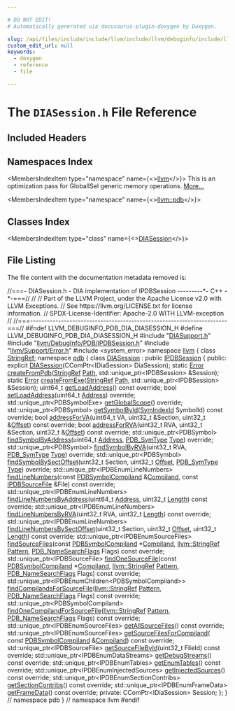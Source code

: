 ```yaml
---

# DO NOT EDIT!
# Automatically generated via docusaurus-plugin-doxygen by Doxygen.

slug: /api/files/include/include/llvm/include/llvm/debuginfo/include/llvm/debuginfo/pdb/include/llvm/debuginfo/pdb/dia/diasession-h
custom_edit_url: null
keywords:
  - doxygen
  - reference
  - file

---
```





# The `DIASession.h` File Reference

<DoxygenPage pluginConfig={pluginConfig}>



## Included Headers

<IncludesList>
<IncludesListItem
  filePath="DIASupport.h"
  permalink="/docs/api/files/include/include/llvm/include/llvm/debuginfo/include/llvm/debuginfo/pdb/include/llvm/debuginfo/pdb/dia/diasupport-h"
  isLocal="true" />
<IncludesListItem
  filePath="llvm/DebugInfo/PDB/IPDBSession.h"
  permalink="/docs/api/files/include/include/llvm/include/llvm/debuginfo/include/llvm/debuginfo/pdb/ipdbsession-h"
  isLocal="true" />
<IncludesListItem
  filePath="llvm/Support/Error.h"
  permalink="/docs/api/files/include/include/llvm/include/llvm/support/error-h"
  isLocal="true" />
<IncludesListItem
  filePath="system_error"
  permalink=""
  isLocal="false" />
</IncludesList>

## Namespaces Index

<MembersIndex>

<MembersIndexItem
  type="namespace"
  name={<><a href="/docs/api/namespaces/llvm">llvm</a></>}>
This is an optimization pass for GlobalISel generic memory operations. <a href="/docs/api/namespaces/llvm/#details">More...</a>
</MembersIndexItem>

<MembersIndexItem
  type="namespace"
  name={<><a href="/docs/api/namespaces/llvm/pdb">llvm::pdb</a></>}>
</MembersIndexItem>

</MembersIndex>

## Classes Index

<MembersIndex>

<MembersIndexItem
  type="class"
  name={<><a href="/docs/api/classes/llvm/pdb/diasession">DIASession</a></>}>
</MembersIndexItem>

</MembersIndex>


## File Listing

The file content with the documentation metadata removed is:

<ProgramListing>

<Link id="l00001" /><CodeLine lineNumber="1"><span class="doxyHighlightComment">//===- DIASession.h - DIA implementation of IPDBSession ---------&#42;- C++ -&#42;-===//</span></CodeLine>
<Link id="l00002" /><CodeLine lineNumber="2"><span class="doxyHighlightComment">//</span></CodeLine>
<Link id="l00003" /><CodeLine lineNumber="3"><span class="doxyHighlightComment">// Part of the LLVM Project, under the Apache License v2.0 with LLVM Exceptions.</span></CodeLine>
<Link id="l00004" /><CodeLine lineNumber="4"><span class="doxyHighlightComment">// See https://llvm.org/LICENSE.txt for license information.</span></CodeLine>
<Link id="l00005" /><CodeLine lineNumber="5"><span class="doxyHighlightComment">// SPDX-License-Identifier: Apache-2.0 WITH LLVM-exception</span></CodeLine>
<Link id="l00006" /><CodeLine lineNumber="6"><span class="doxyHighlightComment">//</span></CodeLine>
<Link id="l00007" /><CodeLine lineNumber="7"><span class="doxyHighlightComment">//===----------------------------------------------------------------------===//</span></CodeLine>
<Link id="l00008" /><CodeLine lineNumber="8"></CodeLine>
<Link id="l00009" /><CodeLine lineNumber="9"><span class="doxyHighlightPreprocessor">#ifndef LLVM&#95;DEBUGINFO&#95;PDB&#95;DIA&#95;DIASESSION&#95;H</span></CodeLine>
<Link id="l00010" /><CodeLine lineNumber="10"><span class="doxyHighlightPreprocessor">#define LLVM&#95;DEBUGINFO&#95;PDB&#95;DIA&#95;DIASESSION&#95;H</span></CodeLine>
<Link id="l00011" /><CodeLine lineNumber="11"></CodeLine>
<Link id="l00012" /><CodeLine lineNumber="12"><span class="doxyHighlightPreprocessor">#include &quot;<a href="/docs/api/files/include/include/llvm/include/llvm/debuginfo/include/llvm/debuginfo/pdb/include/llvm/debuginfo/pdb/dia/diasupport-h">DIASupport.h</a>&quot;</span></CodeLine>
<Link id="l00013" /><CodeLine lineNumber="13"><span class="doxyHighlightPreprocessor">#include &quot;<a href="/docs/api/files/include/include/llvm/include/llvm/debuginfo/include/llvm/debuginfo/pdb/ipdbsession-h">llvm/DebugInfo/PDB/IPDBSession.h</a>&quot;</span></CodeLine>
<Link id="l00014" /><CodeLine lineNumber="14"><span class="doxyHighlightPreprocessor">#include &quot;<a href="/docs/api/files/include/include/llvm/include/llvm/support/error-h">llvm/Support/Error.h</a>&quot;</span></CodeLine>
<Link id="l00015" /><CodeLine lineNumber="15"></CodeLine>
<Link id="l00016" /><CodeLine lineNumber="16"><span class="doxyHighlightPreprocessor">#include &lt;system&#95;error&gt;</span></CodeLine>
<Link id="l00017" /><CodeLine lineNumber="17"></CodeLine>
<Link id="l00018" /><CodeLine lineNumber="18"><span class="doxyHighlightKeyword">namespace </span><span class="doxyHighlight"><a href="/docs/api/namespaces/llvm">llvm</a> &#123;</span></CodeLine>
<Link id="l00019" /><CodeLine lineNumber="19"><span class="doxyHighlightKeyword">class </span><span class="doxyHighlight"><a href="/docs/api/classes/llvm/stringref">StringRef</a>;</span></CodeLine>
<Link id="l00020" /><CodeLine lineNumber="20"></CodeLine>
<Link id="l00021" /><CodeLine lineNumber="21"><span class="doxyHighlightKeyword">namespace </span><span class="doxyHighlight"><a href="/docs/api/namespaces/llvm/pdb">pdb</a> &#123;</span></CodeLine>
<Link id="l00022" /><CodeLine lineNumber="22" lineLink="/docs/api/classes/llvm/pdb/diasession"><span class="doxyHighlightKeyword">class </span><span class="doxyHighlight"><a href="/docs/api/classes/llvm/pdb/diasession/#a678f8d0c6c583a489165a3a957371093">DIASession</a> : </span><span class="doxyHighlightKeyword">public</span><span class="doxyHighlight"> <a href="/docs/api/classes/llvm/pdb/ipdbsession">IPDBSession</a> &#123;</span></CodeLine>
<Link id="l00023" /><CodeLine lineNumber="23"><span class="doxyHighlightKeyword">public</span><span class="doxyHighlight">:</span></CodeLine>
<Link id="l00024" /><CodeLine lineNumber="24"><span class="doxyHighlight">  </span><span class="doxyHighlightKeyword">explicit</span><span class="doxyHighlight"> <a href="/docs/api/classes/llvm/pdb/diasession/#a678f8d0c6c583a489165a3a957371093">DIASession</a>(CComPtr&lt;IDiaSession&gt; DiaSession);</span></CodeLine>
<Link id="l00025" /><CodeLine lineNumber="25"></CodeLine>
<Link id="l00026" /><CodeLine lineNumber="26"><span class="doxyHighlight">  </span><span class="doxyHighlightKeyword">static</span><span class="doxyHighlight"> <a href="/docs/api/classes/llvm/error">Error</a> <a href="/docs/api/classes/llvm/pdb/diasession/#a7861193fc9b9776bd882bc12d58cb356">createFromPdb</a>(<a href="/docs/api/classes/llvm/stringref">StringRef</a> <a href="/docs/api/namespaces/llvm/pdb/#ac10322dc19a928c2dbb83ec9689dc23caac70412e939d72a9234cdebb1af5867b">Path</a>,</span></CodeLine>
<Link id="l00027" /><CodeLine lineNumber="27"><span class="doxyHighlight">                             std::unique&#95;ptr&lt;IPDBSession&gt; &amp;Session);</span></CodeLine>
<Link id="l00028" /><CodeLine lineNumber="28"><span class="doxyHighlight">  </span><span class="doxyHighlightKeyword">static</span><span class="doxyHighlight"> <a href="/docs/api/classes/llvm/error">Error</a> <a href="/docs/api/classes/llvm/pdb/diasession/#a2219741a985be587beb5e75fee1417f7">createFromExe</a>(<a href="/docs/api/classes/llvm/stringref">StringRef</a> <a href="/docs/api/namespaces/llvm/pdb/#ac10322dc19a928c2dbb83ec9689dc23caac70412e939d72a9234cdebb1af5867b">Path</a>,</span></CodeLine>
<Link id="l00029" /><CodeLine lineNumber="29"><span class="doxyHighlight">                             std::unique&#95;ptr&lt;IPDBSession&gt; &amp;Session);</span></CodeLine>
<Link id="l00030" /><CodeLine lineNumber="30"></CodeLine>
<Link id="l00031" /><CodeLine lineNumber="31"><span class="doxyHighlight">  uint64&#95;t <a href="/docs/api/classes/llvm/pdb/diasession/#a2647d6fbe9ebef47b394e2853e1d3dfc">getLoadAddress</a>() </span><span class="doxyHighlightKeyword">const override</span><span class="doxyHighlight">;</span></CodeLine>
<Link id="l00032" /><CodeLine lineNumber="32"><span class="doxyHighlight">  </span><span class="doxyHighlightKeywordType">bool</span><span class="doxyHighlight"> <a href="/docs/api/classes/llvm/pdb/diasession/#a77f2543fea63222b303273d7e33929b5">setLoadAddress</a>(uint64&#95;t <a href="/docs/api/namespaces/llvm/pdb/#ac10322dc19a928c2dbb83ec9689dc23cadd7bf230fde8d4836917806aff6a6b27">Address</a>) </span><span class="doxyHighlightKeyword">override</span><span class="doxyHighlight">;</span></CodeLine>
<Link id="l00033" /><CodeLine lineNumber="33"><span class="doxyHighlight">  std::unique&#95;ptr&lt;PDBSymbolExe&gt; <a href="/docs/api/classes/llvm/pdb/diasession/#a3b0b3e213431c6efac36f5c4b864d3a4">getGlobalScope</a>() </span><span class="doxyHighlightKeyword">override</span><span class="doxyHighlight">;</span></CodeLine>
<Link id="l00034" /><CodeLine lineNumber="34"><span class="doxyHighlight">  std::unique&#95;ptr&lt;PDBSymbol&gt; <a href="/docs/api/classes/llvm/pdb/diasession/#aac13f037b50d6e0abcff855e0b0dff54">getSymbolById</a>(<a href="/docs/api/namespaces/llvm/pdb/#a0d95a0af7fff523a0a4bfb7f6b578d12">SymIndexId</a> SymbolId) </span><span class="doxyHighlightKeyword">const override</span><span class="doxyHighlight">;</span></CodeLine>
<Link id="l00035" /><CodeLine lineNumber="35"></CodeLine>
<Link id="l00036" /><CodeLine lineNumber="36"><span class="doxyHighlight">  </span><span class="doxyHighlightKeywordType">bool</span><span class="doxyHighlight"> <a href="/docs/api/classes/llvm/pdb/diasession/#a3836f6afd37112535fb86c2701fcdf21">addressForVA</a>(uint64&#95;t VA, uint32&#95;t &amp;Section,</span></CodeLine>
<Link id="l00037" /><CodeLine lineNumber="37"><span class="doxyHighlight">                    uint32&#95;t &amp;<a href="/docs/api/namespaces/llvm/pdb/#ac10322dc19a928c2dbb83ec9689dc23cadfd0a82c4bf37b1e90b690a22a20692e">Offset</a>) </span><span class="doxyHighlightKeyword">const override</span><span class="doxyHighlight">;</span></CodeLine>
<Link id="l00038" /><CodeLine lineNumber="38"><span class="doxyHighlight">  </span><span class="doxyHighlightKeywordType">bool</span><span class="doxyHighlight"> <a href="/docs/api/classes/llvm/pdb/diasession/#aa5e3b896ef780f1ba728b3b178b72ae4">addressForRVA</a>(uint32&#95;t RVA, uint32&#95;t &amp;Section,</span></CodeLine>
<Link id="l00039" /><CodeLine lineNumber="39"><span class="doxyHighlight">                     uint32&#95;t &amp;<a href="/docs/api/namespaces/llvm/pdb/#ac10322dc19a928c2dbb83ec9689dc23cadfd0a82c4bf37b1e90b690a22a20692e">Offset</a>) </span><span class="doxyHighlightKeyword">const override</span><span class="doxyHighlight">;</span></CodeLine>
<Link id="l00040" /><CodeLine lineNumber="40"></CodeLine>
<Link id="l00041" /><CodeLine lineNumber="41"><span class="doxyHighlight">  std::unique&#95;ptr&lt;PDBSymbol&gt; <a href="/docs/api/classes/llvm/pdb/diasession/#a4ad7c743827ed36cb4a10d64c6274a88">findSymbolByAddress</a>(uint64&#95;t <a href="/docs/api/namespaces/llvm/pdb/#ac10322dc19a928c2dbb83ec9689dc23cadd7bf230fde8d4836917806aff6a6b27">Address</a>,</span></CodeLine>
<Link id="l00042" /><CodeLine lineNumber="42"><span class="doxyHighlight">                                                 <a href="/docs/api/namespaces/llvm/pdb/#a33e853ec74d48b1340d1d4bae772d30b">PDB&#95;SymType</a> <a href="/docs/api/namespaces/llvm/pdb/#a952cb7401a07c49e2879fbfc92f0dc2caa1fa27779242b4902f7ae3bdd5c6d508">Type</a>) </span><span class="doxyHighlightKeyword">override</span><span class="doxyHighlight">;</span></CodeLine>
<Link id="l00043" /><CodeLine lineNumber="43"><span class="doxyHighlight">  std::unique&#95;ptr&lt;PDBSymbol&gt; <a href="/docs/api/classes/llvm/pdb/diasession/#ae6c06dde201197eb0e0da1c09aac7755">findSymbolByRVA</a>(uint32&#95;t RVA,</span></CodeLine>
<Link id="l00044" /><CodeLine lineNumber="44"><span class="doxyHighlight">                                             <a href="/docs/api/namespaces/llvm/pdb/#a33e853ec74d48b1340d1d4bae772d30b">PDB&#95;SymType</a> <a href="/docs/api/namespaces/llvm/pdb/#a952cb7401a07c49e2879fbfc92f0dc2caa1fa27779242b4902f7ae3bdd5c6d508">Type</a>) </span><span class="doxyHighlightKeyword">override</span><span class="doxyHighlight">;</span></CodeLine>
<Link id="l00045" /><CodeLine lineNumber="45"><span class="doxyHighlight">  std::unique&#95;ptr&lt;PDBSymbol&gt; <a href="/docs/api/classes/llvm/pdb/diasession/#af65dcc7a46fe765efc93497bbb42bc84">findSymbolBySectOffset</a>(uint32&#95;t Section,</span></CodeLine>
<Link id="l00046" /><CodeLine lineNumber="46"><span class="doxyHighlight">                                                    uint32&#95;t <a href="/docs/api/namespaces/llvm/pdb/#ac10322dc19a928c2dbb83ec9689dc23cadfd0a82c4bf37b1e90b690a22a20692e">Offset</a>,</span></CodeLine>
<Link id="l00047" /><CodeLine lineNumber="47"><span class="doxyHighlight">                                                    <a href="/docs/api/namespaces/llvm/pdb/#a33e853ec74d48b1340d1d4bae772d30b">PDB&#95;SymType</a> <a href="/docs/api/namespaces/llvm/pdb/#a952cb7401a07c49e2879fbfc92f0dc2caa1fa27779242b4902f7ae3bdd5c6d508">Type</a>) </span><span class="doxyHighlightKeyword">override</span><span class="doxyHighlight">;</span></CodeLine>
<Link id="l00048" /><CodeLine lineNumber="48"></CodeLine>
<Link id="l00049" /><CodeLine lineNumber="49"><span class="doxyHighlight">  std::unique&#95;ptr&lt;IPDBEnumLineNumbers&gt;</span></CodeLine>
<Link id="l00050" /><CodeLine lineNumber="50"><span class="doxyHighlight">  <a href="/docs/api/classes/llvm/pdb/diasession/#a846f04e11792f396bb3d8c9728c168a0">findLineNumbers</a>(</span><span class="doxyHighlightKeyword">const</span><span class="doxyHighlight"> <a href="/docs/api/classes/llvm/pdb/pdbsymbolcompiland">PDBSymbolCompiland</a> &amp;<a href="/docs/api/namespaces/llvm/pdb/#a33e853ec74d48b1340d1d4bae772d30ba247232063f777fa3c2371e077db8b61b">Compiland</a>,</span></CodeLine>
<Link id="l00051" /><CodeLine lineNumber="51"><span class="doxyHighlight">                  </span><span class="doxyHighlightKeyword">const</span><span class="doxyHighlight"> <a href="/docs/api/classes/llvm/pdb/ipdbsourcefile">IPDBSourceFile</a> &amp;File) </span><span class="doxyHighlightKeyword">const override</span><span class="doxyHighlight">;</span></CodeLine>
<Link id="l00052" /><CodeLine lineNumber="52"><span class="doxyHighlight">  std::unique&#95;ptr&lt;IPDBEnumLineNumbers&gt;</span></CodeLine>
<Link id="l00053" /><CodeLine lineNumber="53"><span class="doxyHighlight">  <a href="/docs/api/classes/llvm/pdb/diasession/#a1b12a0f9b54ceec26367163b7c5a1676">findLineNumbersByAddress</a>(uint64&#95;t <a href="/docs/api/namespaces/llvm/pdb/#ac10322dc19a928c2dbb83ec9689dc23cadd7bf230fde8d4836917806aff6a6b27">Address</a>, uint32&#95;t <a href="/docs/api/namespaces/llvm/#a05f5b9a11bdcc5feba62899f95dcf878af6d9f1c7b49b7601fae6a545002a6763">Length</a>) </span><span class="doxyHighlightKeyword">const override</span><span class="doxyHighlight">;</span></CodeLine>
<Link id="l00054" /><CodeLine lineNumber="54"><span class="doxyHighlight">  std::unique&#95;ptr&lt;IPDBEnumLineNumbers&gt;</span></CodeLine>
<Link id="l00055" /><CodeLine lineNumber="55"><span class="doxyHighlight">  <a href="/docs/api/classes/llvm/pdb/diasession/#a0a7e7922cd2d9aafa34b9715370fc199">findLineNumbersByRVA</a>(uint32&#95;t RVA, uint32&#95;t <a href="/docs/api/namespaces/llvm/#a05f5b9a11bdcc5feba62899f95dcf878af6d9f1c7b49b7601fae6a545002a6763">Length</a>) </span><span class="doxyHighlightKeyword">const override</span><span class="doxyHighlight">;</span></CodeLine>
<Link id="l00056" /><CodeLine lineNumber="56"><span class="doxyHighlight">  std::unique&#95;ptr&lt;IPDBEnumLineNumbers&gt;</span></CodeLine>
<Link id="l00057" /><CodeLine lineNumber="57"><span class="doxyHighlight">  <a href="/docs/api/classes/llvm/pdb/diasession/#ae67a4813db1c2ee8ca7c2e1b0edd292c">findLineNumbersBySectOffset</a>(uint32&#95;t Section, uint32&#95;t <a href="/docs/api/namespaces/llvm/pdb/#ac10322dc19a928c2dbb83ec9689dc23cadfd0a82c4bf37b1e90b690a22a20692e">Offset</a>,</span></CodeLine>
<Link id="l00058" /><CodeLine lineNumber="58"><span class="doxyHighlight">                              uint32&#95;t <a href="/docs/api/namespaces/llvm/#a05f5b9a11bdcc5feba62899f95dcf878af6d9f1c7b49b7601fae6a545002a6763">Length</a>) </span><span class="doxyHighlightKeyword">const override</span><span class="doxyHighlight">;</span></CodeLine>
<Link id="l00059" /><CodeLine lineNumber="59"></CodeLine>
<Link id="l00060" /><CodeLine lineNumber="60"><span class="doxyHighlight">  std::unique&#95;ptr&lt;IPDBEnumSourceFiles&gt;</span></CodeLine>
<Link id="l00061" /><CodeLine lineNumber="61"><span class="doxyHighlight">  <a href="/docs/api/classes/llvm/pdb/diasession/#a09f5969103a1cdc698654d583d597ffc">findSourceFiles</a>(</span><span class="doxyHighlightKeyword">const</span><span class="doxyHighlight"> <a href="/docs/api/classes/llvm/pdb/pdbsymbolcompiland">PDBSymbolCompiland</a> &#42;<a href="/docs/api/namespaces/llvm/pdb/#a33e853ec74d48b1340d1d4bae772d30ba247232063f777fa3c2371e077db8b61b">Compiland</a>, <a href="/docs/api/classes/llvm/stringref">llvm::StringRef</a> <a href="/docs/api/classes/llvm/pattern">Pattern</a>,</span></CodeLine>
<Link id="l00062" /><CodeLine lineNumber="62"><span class="doxyHighlight">                  <a href="/docs/api/namespaces/llvm/pdb/#a1d1b2eadb80309d27efbb727411c54ec">PDB&#95;NameSearchFlags</a> Flags) </span><span class="doxyHighlightKeyword">const override</span><span class="doxyHighlight">;</span></CodeLine>
<Link id="l00063" /><CodeLine lineNumber="63"><span class="doxyHighlight">  std::unique&#95;ptr&lt;IPDBSourceFile&gt;</span></CodeLine>
<Link id="l00064" /><CodeLine lineNumber="64"><span class="doxyHighlight">  <a href="/docs/api/classes/llvm/pdb/diasession/#a049575dd1eef367d5d81f5505de1b8ef">findOneSourceFile</a>(</span><span class="doxyHighlightKeyword">const</span><span class="doxyHighlight"> <a href="/docs/api/classes/llvm/pdb/pdbsymbolcompiland">PDBSymbolCompiland</a> &#42;<a href="/docs/api/namespaces/llvm/pdb/#a33e853ec74d48b1340d1d4bae772d30ba247232063f777fa3c2371e077db8b61b">Compiland</a>,</span></CodeLine>
<Link id="l00065" /><CodeLine lineNumber="65"><span class="doxyHighlight">                    <a href="/docs/api/classes/llvm/stringref">llvm::StringRef</a> <a href="/docs/api/classes/llvm/pattern">Pattern</a>,</span></CodeLine>
<Link id="l00066" /><CodeLine lineNumber="66"><span class="doxyHighlight">                    <a href="/docs/api/namespaces/llvm/pdb/#a1d1b2eadb80309d27efbb727411c54ec">PDB&#95;NameSearchFlags</a> Flags) </span><span class="doxyHighlightKeyword">const override</span><span class="doxyHighlight">;</span></CodeLine>
<Link id="l00067" /><CodeLine lineNumber="67"><span class="doxyHighlight">  std::unique&#95;ptr&lt;IPDBEnumChildren&lt;PDBSymbolCompiland&gt;&gt;</span></CodeLine>
<Link id="l00068" /><CodeLine lineNumber="68"><span class="doxyHighlight">  <a href="/docs/api/classes/llvm/pdb/diasession/#a6c65486cb20eb41f7067aa5aa345578a">findCompilandsForSourceFile</a>(<a href="/docs/api/classes/llvm/stringref">llvm::StringRef</a> <a href="/docs/api/classes/llvm/pattern">Pattern</a>,</span></CodeLine>
<Link id="l00069" /><CodeLine lineNumber="69"><span class="doxyHighlight">                              <a href="/docs/api/namespaces/llvm/pdb/#a1d1b2eadb80309d27efbb727411c54ec">PDB&#95;NameSearchFlags</a> Flags) </span><span class="doxyHighlightKeyword">const override</span><span class="doxyHighlight">;</span></CodeLine>
<Link id="l00070" /><CodeLine lineNumber="70"><span class="doxyHighlight">  std::unique&#95;ptr&lt;PDBSymbolCompiland&gt;</span></CodeLine>
<Link id="l00071" /><CodeLine lineNumber="71"><span class="doxyHighlight">  <a href="/docs/api/classes/llvm/pdb/diasession/#a5f25ff8c2e556ac4356703b257792fd2">findOneCompilandForSourceFile</a>(<a href="/docs/api/classes/llvm/stringref">llvm::StringRef</a> <a href="/docs/api/classes/llvm/pattern">Pattern</a>,</span></CodeLine>
<Link id="l00072" /><CodeLine lineNumber="72"><span class="doxyHighlight">                                <a href="/docs/api/namespaces/llvm/pdb/#a1d1b2eadb80309d27efbb727411c54ec">PDB&#95;NameSearchFlags</a> Flags) </span><span class="doxyHighlightKeyword">const override</span><span class="doxyHighlight">;</span></CodeLine>
<Link id="l00073" /><CodeLine lineNumber="73"><span class="doxyHighlight">  std::unique&#95;ptr&lt;IPDBEnumSourceFiles&gt; <a href="/docs/api/classes/llvm/pdb/diasession/#a28b844b691cef7fdf86073c0ac80ea53">getAllSourceFiles</a>() </span><span class="doxyHighlightKeyword">const override</span><span class="doxyHighlight">;</span></CodeLine>
<Link id="l00074" /><CodeLine lineNumber="74"><span class="doxyHighlight">  std::unique&#95;ptr&lt;IPDBEnumSourceFiles&gt; <a href="/docs/api/classes/llvm/pdb/diasession/#a133e225646f5a3edc413325681431f2e">getSourceFilesForCompiland</a>(</span></CodeLine>
<Link id="l00075" /><CodeLine lineNumber="75"><span class="doxyHighlight">      </span><span class="doxyHighlightKeyword">const</span><span class="doxyHighlight"> <a href="/docs/api/classes/llvm/pdb/pdbsymbolcompiland">PDBSymbolCompiland</a> &amp;<a href="/docs/api/namespaces/llvm/pdb/#a33e853ec74d48b1340d1d4bae772d30ba247232063f777fa3c2371e077db8b61b">Compiland</a>) </span><span class="doxyHighlightKeyword">const override</span><span class="doxyHighlight">;</span></CodeLine>
<Link id="l00076" /><CodeLine lineNumber="76"><span class="doxyHighlight">  std::unique&#95;ptr&lt;IPDBSourceFile&gt;</span></CodeLine>
<Link id="l00077" /><CodeLine lineNumber="77"><span class="doxyHighlight">  <a href="/docs/api/classes/llvm/pdb/diasession/#ab58bf43a2763ebb9fa5bb5f709a15d26">getSourceFileById</a>(uint32&#95;t FileId) </span><span class="doxyHighlightKeyword">const override</span><span class="doxyHighlight">;</span></CodeLine>
<Link id="l00078" /><CodeLine lineNumber="78"></CodeLine>
<Link id="l00079" /><CodeLine lineNumber="79"><span class="doxyHighlight">  std::unique&#95;ptr&lt;IPDBEnumDataStreams&gt; <a href="/docs/api/classes/llvm/pdb/diasession/#a9194de0e0b32a5c3a7c3f69b39d7d25a">getDebugStreams</a>() </span><span class="doxyHighlightKeyword">const override</span><span class="doxyHighlight">;</span></CodeLine>
<Link id="l00080" /><CodeLine lineNumber="80"></CodeLine>
<Link id="l00081" /><CodeLine lineNumber="81"><span class="doxyHighlight">  std::unique&#95;ptr&lt;IPDBEnumTables&gt; <a href="/docs/api/classes/llvm/pdb/diasession/#aefb93d3424eb309516707c6a9a825c82">getEnumTables</a>() </span><span class="doxyHighlightKeyword">const override</span><span class="doxyHighlight">;</span></CodeLine>
<Link id="l00082" /><CodeLine lineNumber="82"></CodeLine>
<Link id="l00083" /><CodeLine lineNumber="83"><span class="doxyHighlight">  std::unique&#95;ptr&lt;IPDBEnumInjectedSources&gt; <a href="/docs/api/classes/llvm/pdb/diasession/#a4e409b80d018d65022d91c49c4cc448a">getInjectedSources</a>() </span><span class="doxyHighlightKeyword">const override</span><span class="doxyHighlight">;</span></CodeLine>
<Link id="l00084" /><CodeLine lineNumber="84"></CodeLine>
<Link id="l00085" /><CodeLine lineNumber="85"><span class="doxyHighlight">  std::unique&#95;ptr&lt;IPDBEnumSectionContribs&gt; <a href="/docs/api/classes/llvm/pdb/diasession/#afcae123e5fa168f3a4c02bd3128e8a9b">getSectionContribs</a>() </span><span class="doxyHighlightKeyword">const override</span><span class="doxyHighlight">;</span></CodeLine>
<Link id="l00086" /><CodeLine lineNumber="86"></CodeLine>
<Link id="l00087" /><CodeLine lineNumber="87"><span class="doxyHighlight">  std::unique&#95;ptr&lt;IPDBEnumFrameData&gt; <a href="/docs/api/classes/llvm/pdb/diasession/#abdc957eca6163eecb78c7a4ed35370cc">getFrameData</a>() </span><span class="doxyHighlightKeyword">const override</span><span class="doxyHighlight">;</span></CodeLine>
<Link id="l00088" /><CodeLine lineNumber="88"><span class="doxyHighlightKeyword">private</span><span class="doxyHighlight">:</span></CodeLine>
<Link id="l00089" /><CodeLine lineNumber="89"><span class="doxyHighlight">  CComPtr&lt;IDiaSession&gt; Session;</span></CodeLine>
<Link id="l00090" /><CodeLine lineNumber="90"><span class="doxyHighlight">&#125;;</span></CodeLine>
<Link id="l00091" /><CodeLine lineNumber="91"><span class="doxyHighlight">&#125; </span><span class="doxyHighlightComment">// namespace pdb</span></CodeLine>
<Link id="l00092" /><CodeLine lineNumber="92"><span class="doxyHighlight">&#125; </span><span class="doxyHighlightComment">// namespace llvm</span></CodeLine>
<Link id="l00093" /><CodeLine lineNumber="93"><span class="doxyHighlightPreprocessor">#endif</span></CodeLine>

</ProgramListing>


</DoxygenPage>
